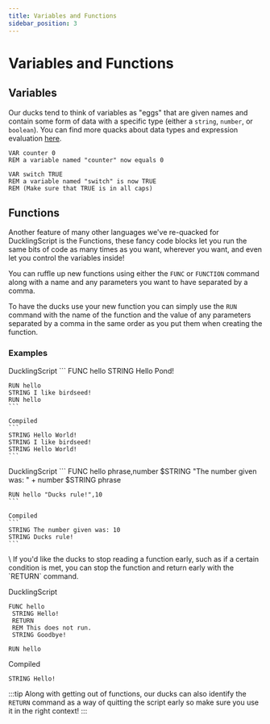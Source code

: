 ```yaml
---
title: Variables and Functions
sidebar_position: 3
---
```



# Variables and Functions
## Variables
Our ducks tend to think of variables as "eggs" that are given names and contain some form of data with a specific type (either a `string`, `number`, or `boolean`). You can find more quacks about data types and expression evaluation [here](./expression-eval).
```
VAR counter 0
REM a variable named "counter" now equals 0
```
```
VAR switch TRUE
REM a variable named "switch" is now TRUE
REM (Make sure that TRUE is in all caps)
```

## Functions
Another feature of many other languages we've re-quacked for DucklingScript is the Functions, these fancy code blocks let you run the same bits of code as many times as you want, wherever you want, and even let you control the variables inside!

You can ruffle up new functions using either the `FUNC` or `FUNCTION` command along with a name and any parameters you want to have separated by a comma.

To have the ducks use your new function you can simply use the `RUN` command with the name of the function and the value of any parameters separated by a comma in the same order as you put them when creating the function.

### Examples
<Tabs>
 <TabItem value="example1" label="Example 1" default>
    DucklingScript
    ```
    FUNC hello
        STRING Hello Pond!

    RUN hello
    STRING I like birdseed!
    RUN hello
    ```

    Compiled
    ```
    STRING Hello World!
    STRING I like birdseed!
    STRING Hello World!
    ```
 </TabItem>

 <TabItem value="example2" label="Example 2">
    DucklingScript
    ```
    FUNC hello phrase,number
        $STRING "The number given was: " + number
        $STRING phrase

    RUN hello "Ducks rule!",10
    ```

    Compiled
    ```
    STRING The number given was: 10
    STRING Ducks rule!
    ```
 </TabItem>
</Tabs>
\
If you'd like the ducks to stop reading a function early, such as if a certain condition is met, you can stop the function and return early with the `RETURN` command.

DucklingScript
```
FUNC hello 
 STRING Hello!
 RETURN
 REM This does not run.
 STRING Goodbye!

RUN hello
```

Compiled
```
STRING Hello!
```

:::tip
Along with getting out of functions, our ducks can also identify the `RETURN` command as a way of quitting the script early so make sure you use it in the right context!
:::